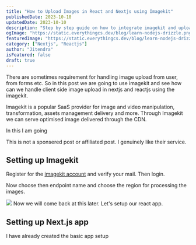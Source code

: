 ```yaml
---
title: "How to Upload Images in React and Nextjs using Imagekit"
publishedDate: 2023-10-10
updatedDate: 2023-10-10
description: "Step by step guide on how to integrate imagekit and upload the image in Nextjs and React.js"
ogImage: "https://static.everythingcs.dev/blog/learn-nodejs-drizzle.png"
featuredImage: "https://static.everythingcs.dev/blog/learn-nodejs-drizzle.png"
category: ["Nextjs", "Reactjs"]
author: "Jitendra"
isFeatured: false
draft: true
---
```



There are sometimes requirement for handling image upload from user, from forms etc. So in this post we are going to use imagekit and see how can we handle client side image upload in nextjs and reactjs using the imagekit.

Imagekit is a popular SaaS provider for image and video manipulation, transformation, assets management delivery and more. Through Imagekit we can serve optimised image delivered through the CDN.

In this I am going

This is not a sponsered post or affiliated post. I genuinely like their service.

## Setting up Imagekit

Register for the [imagekit account](https://imagekit.io/registration/) and verify your mail. Then login.

Now choose then endpoint name and choose the region for processing the images.

<img src="https://static.everythingcs.dev/blog/imagekit-nextjs-111023/image-kit-setup.png" />
Now we will come back at this later. Let's setup our react app.

## Setting up Next.js app

I have already created the basic app setup
